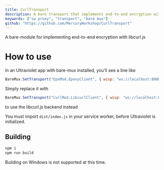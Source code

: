 ```yaml
---
title: CurlTransport
description: A bare transport that implements end-to-end encryption with libcurl.js and wisp.
keywords: ["sw proxy", "transport", "bare mux"]
github: "https://github.com/MercuryWorkshop/CurlTransport"
---
```


A bare-module for implementing end-to-end encryption with libcurl.js

# How to use

In an Ultraviolet app with bare-mux installed, you'll see a line like

```js
BareMux.SetTransport("EpxMod.EpoxyClient", { wisp: "ws://localhost:8080/wisp" });
```

Simply replace it with

```js
BareMux.SetTransport("CurlMod.LibcurlClient", { wisp: "ws://localhost:8080/wisp" });
```

to use the libcurl.js backend instead

You must import `dist/index.js` in your service worker, before Ultraviolet is initialized.

## Building

```sh
npm i
npm run build
```

Building on Windows is not supported at this time.
